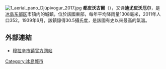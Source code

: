 [[File:1_aerial_pano_Djúpivogur_2017.jpg|thumb]]
'''都皮沃古爾'''（{{lang-is|Djúpivogur}}），又译'''迪尤皮沃厄尔'''，是[[冰島|冰島]][[東部區_(冰島)|东部区]]{{link-is|穆拉辛|Múlaþing}}市镇内的城鎮，位於該國東部，每年平均降雨量1308毫米，2011年人口352。1939年6月，該鎮錄得30.5攝氏度，是該國有史以來最高的氣溫。

==外部連結==
* [https://www.mulathing.is/ 穆拉辛市镇官方网站] {{is}}

{{Iceland-geo-stub}}

[[Category:冰島城市|Category:冰島城市]]
